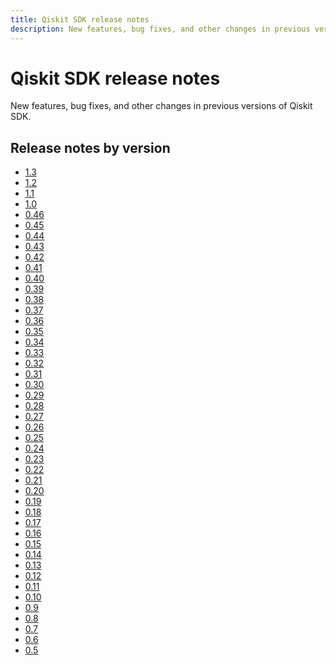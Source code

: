 ```yaml
---
title: Qiskit SDK release notes
description: New features, bug fixes, and other changes in previous versions of Qiskit SDK.
---
```


# Qiskit SDK release notes

New features, bug fixes, and other changes in previous versions of Qiskit SDK.

## Release notes by version

* [1.3](./1.3)
* [1.2](./1.2)
* [1.1](./1.1)
* [1.0](./1.0)
* [0.46](./0.46)
* [0.45](./0.45)
* [0.44](./0.44)
* [0.43](./0.43)
* [0.42](./0.42)
* [0.41](./0.41)
* [0.40](./0.40)
* [0.39](./0.39)
* [0.38](./0.38)
* [0.37](./0.37)
* [0.36](./0.36)
* [0.35](./0.35)
* [0.34](./0.34)
* [0.33](./0.33)
* [0.32](./0.32)
* [0.31](./0.31)
* [0.30](./0.30)
* [0.29](./0.29)
* [0.28](./0.28)
* [0.27](./0.27)
* [0.26](./0.26)
* [0.25](./0.25)
* [0.24](./0.24)
* [0.23](./0.23)
* [0.22](./0.22)
* [0.21](./0.21)
* [0.20](./0.20)
* [0.19](./0.19)
* [0.18](./0.18)
* [0.17](./0.17)
* [0.16](./0.16)
* [0.15](./0.15)
* [0.14](./0.14)
* [0.13](./0.13)
* [0.12](./0.12)
* [0.11](./0.11)
* [0.10](./0.10)
* [0.9](./0.9)
* [0.8](./0.8)
* [0.7](./0.7)
* [0.6](./0.6)
* [0.5](./0.5)
